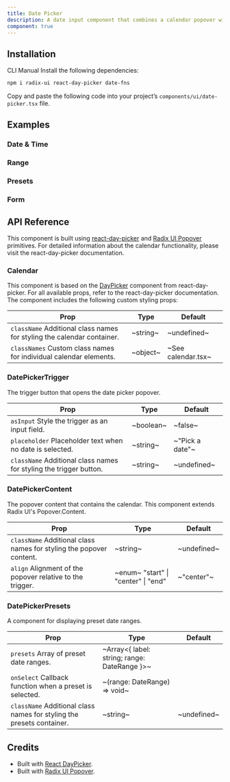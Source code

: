 ```yaml
---
title: Date Picker
description: A date input component that combines a calendar popover with an input field.
component: true
---
```


<ExamplePreview path="date-picker/default" />

## Installation

<Tabs defaultValue="cli">

<TabsList>
  <TabsTrigger value="cli">CLI</TabsTrigger>
  <TabsTrigger value="manual">Manual</TabsTrigger>
</TabsList>

<TabsContent value="cli">
  <CliCommands name="date-picker" />
</TabsContent>

<TabsContent value="manual">    
<Steps>

<Step>
Install the following dependencies:

```bash
npm i radix-ui react-day-picker date-fns
```

</Step>

<Step>

Copy and paste the following code into your project’s `components/ui/date-picker.tsx` file.

<ComponentPreview name="date-picker" />

</Step>

</Steps>

</TabsContent>

</Tabs>

## Examples

### Date & Time

<ExamplePreview path="date-picker/date-time" />

### Range

<ExamplePreview path="date-picker/range" />

### Presets

<ExamplePreview path="date-picker/presets" />

### Form

<ExamplePreview path="date-picker/form" />

## API Reference

This component is built using [react-day-picker](https://react-day-picker.js.org/) and [Radix UI Popover](https://www.radix-ui.com/primitives/docs/components/popover) primitives. For detailed information about the calendar functionality, please visit the react-day-picker documentation.

### Calendar

This component is based on the [DayPicker](https://react-day-picker.js.org/basics/customization) component from react-day-picker. For all available props, refer to the react-day-picker documentation. The component includes the following custom styling props:

| **Prop**                                                                                          | **Type** | **Default**        |
| ------------------------------------------------------------------------------------------------- | -------- | ------------------ |
| `className` <PopoverInfo>Additional class names for styling the calendar container.</PopoverInfo> | ~string~ | ~undefined~        |
| `classNames` <PopoverInfo>Custom class names for individual calendar elements.</PopoverInfo>      | ~object~ | ~See calendar.tsx~ |

### DatePickerTrigger

The trigger button that opens the date picker popover.

| **Prop**                                                                                      | **Type**  | **Default**     |
| --------------------------------------------------------------------------------------------- | --------- | --------------- |
| `asInput` <PopoverInfo>Style the trigger as an input field.</PopoverInfo>                     | ~boolean~ | ~false~         |
| `placeholder` <PopoverInfo>Placeholder text when no date is selected.</PopoverInfo>           | ~string~  | ~"Pick a date"~ |
| `className` <PopoverInfo>Additional class names for styling the trigger button.</PopoverInfo> | ~string~  | ~undefined~     |

### DatePickerContent

The popover content that contains the calendar. This component extends Radix UI's Popover.Content.

| **Prop**                                                                                       | **Type**                                                         | **Default** |
| ---------------------------------------------------------------------------------------------- | ---------------------------------------------------------------- | ----------- |
| `className` <PopoverInfo>Additional class names for styling the popover content.</PopoverInfo> | ~string~                                                         | ~undefined~ |
| `align` <PopoverInfo>Alignment of the popover relative to the trigger.</PopoverInfo>           | ~enum~ <PopoverInfo> "start" \| "center" \| "end" </PopoverInfo> | ~"center"~  |

### DatePickerPresets

A component for displaying preset date ranges.

| **Prop**                                                                                         | **Type**                                        | **Default** |
| ------------------------------------------------------------------------------------------------ | ----------------------------------------------- | ----------- |
| `presets` <PopoverInfo>Array of preset date ranges.</PopoverInfo>                                | ~Array\<\{ label: string; range: DateRange \}>~ | <Na/>       |
| `onSelect` <PopoverInfo>Callback function when a preset is selected.</PopoverInfo>               | ~(range: DateRange) => void~                    | <Na/>       |
| `className` <PopoverInfo>Additional class names for styling the presets container.</PopoverInfo> | ~string~                                        | ~undefined~ |

## Credits

- Built with [React DayPicker](https://daypicker.dev/).
- Built with [Radix UI Popover](https://www.radix-ui.com/primitives/docs/components/popover).
